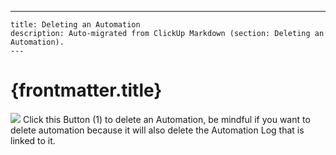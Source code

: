 ---
    title: Deleting an Automation
    description: Auto-migrated from ClickUp Markdown (section: Deleting an Automation).
    ---

# {frontmatter.title}

![](https://t3837933.p.clickup-attachments.com/t3837933/fd360f10-6cdc-4d0e-b7eb-5f7204dc94fb/4.png)
Click this Button (1) to delete an Automation, be mindful if you want to delete automation because it will also delete the Automation Log that is linked to it.
